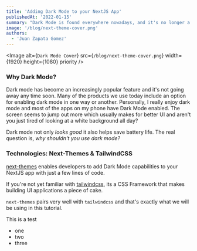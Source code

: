 ```yaml
---
title: 'Adding Dark Mode to your NextJS App'
publishedAt: '2022-01-15'
summary: "Dark Mode is found everywhere nowadays, and it's no longer a hassle to add! This tutorial explains how to add Dark Mode to your NextJS app, hastle free, with TailwindCSS and Next-Themes."
image: '/blog/next-theme-cover.png'
authors:
  - 'Juan Zapata Gomez'
---
```


<Image
  alt={`Dark Mode Cover`}
  src={`/blog/next-theme-cover.png`}
  width={1920}
  height={1080}
  priority
/>

### Why Dark Mode?

Dark mode has become an increasingly popular feature and it's not going away any time soon. Many of the products we use today include an option for enabling dark mode in one way or another. Personally, I really enjoy dark mode and most of the apps on my phone have Dark Mode enabled. The screen seems to jump out more which usually makes for better UI and aren't you just tired of looking at a white background all day?

Dark mode not only *looks good* it also helps save battery life. The real question is, *why shouldn't you use dark mode?*

### Technologies: Next-Themes & TailwindCSS

[next-themes](https://www.npmjs.com/package/next-themes) enables developers to add Dark Mode capabilities to your NextJS app with just a few lines of code. 

If you're not yet familiar with [tailwindcss](https://tailwindcss.com/), its a CSS Framework that makes building UI applications a piece of cake. 

`next-themes` pairs very well with `tailwindcss` and that's exactly what we will be using in this tutorial.

This is a test
- one 
- two 
- three